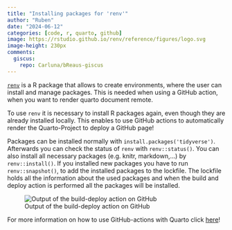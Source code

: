 ```yaml
---
title: "Installing packages for 'renv'"
author: "Ruben"
date: "2024-06-12"
categories: [code, r, quarto, github]
image: https://rstudio.github.io/renv/reference/figures/logo.svg
image-height: 230px
comments:
  giscus:
    repo: Carluna/bReaus-giscus
---
```


[`renv`](https://rstudio.github.io/renv/articles/renv.html){target="_blank"} is a R package that allows to create environments, where the user can install and manage packages. This is needed when using a GitHub action, when you want to render quarto document remote.

To use `renv` it is necessary to install R packages again, even though they are already installed locally. This enables to use GitHub actions to automatically render the Quarto-Project to deploy a GitHub page!

Packages can be installed normally with `install.packages('tidyverse')`. Afterwards you can check the status of `renv` with `renv::status()`. You can also install all necessary packages (e.g. knitr, markdown,...) by `renv::install()`. If you installed new packages you have to run `renv::snapshot()`, to add the installed packages to the lockfile. The lockfile holds all the information about the used packages and when the build and deploy action is performed all the packages will be installed.

![Output of the build-deploy action on GitHub](example_gitAction.png)

For more information on how to use GitHub-actions with Quarto click [here](https://quarto.org/docs/publishing/github-pages.html)!